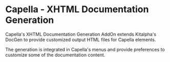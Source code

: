 = Capella - XHTML Documentation Generation =

Capella's XHTML Documentation Generation AddOn extends Kitalpha's DocGen to provide customized output HTML files for Capella elements.

The generation is integrated in Capella's menus and provide preferences to customize some of the documentation content.